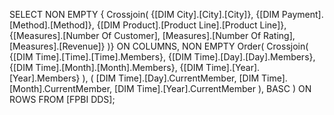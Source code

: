 ﻿SELECT 
  NON EMPTY { Crossjoin(
    {[DIM City].[City].[City]},
    {[DIM Payment].[Method].[Method]},
    {[DIM Product].[Product Line].[Product Line]},
	{[Measures].[Number Of Customer], [Measures].[Number Of Rating], [Measures].[Revenue]}
  )} ON COLUMNS,
  NON EMPTY Order(
     Crossjoin(
      {[DIM Time].[Time].[Time].Members},
      {[DIM Time].[Day].[Day].Members}, 
      {[DIM Time].[Month].[Month].Members}, 
      {[DIM Time].[Year].[Year].Members}
    ),
    (
      [DIM Time].[Day].CurrentMember, 
      [DIM Time].[Month].CurrentMember, 
      [DIM Time].[Year].CurrentMember
    ),
    BASC
  ) ON ROWS
FROM [FPBI DDS];
